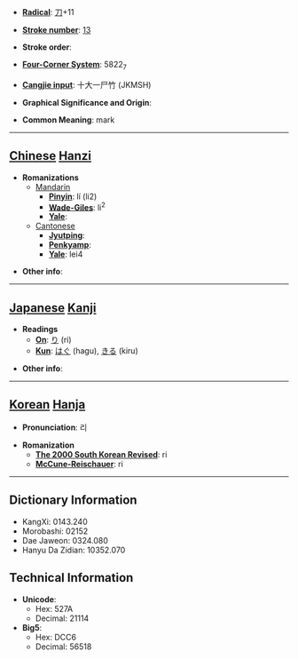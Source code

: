 * '''[[Wiktionary:Chinese radical index| Radical]]''': [[Wiktionary:Chinese radical index 刀|刀]]+11

* '''[[Wiktionary:Chinese total strokes index|Stroke number]]''': [[Wiktionary:Chinese total strokes index 13|13]]

* '''Stroke order''': 

* '''[[Wiktionary:Chinese four corner index|Four-Corner System]]''': 5822<sub>7</sub>

* '''[[Wiktionary:Chinese Cangjie index|Cangjie input]]''': 十大一尸竹 (JKMSH)

* '''Graphical Significance and Origin''': 

* '''Common Meaning''': mark

----

== [[Chinese]] [[Hanzi]] ==

* '''Romanizations'''
** [[Mandarin]]
*** '''[[Pinyin]]''': lí (li2)
*** '''[[Wade-Giles]]''': li<sup>2</sup>
*** '''[[Yale]]''': 
**[[Cantonese]]
***'''[[Jyutping]]''':
***'''[[Penkyamp]]''': 
***'''[[Yale]]''': lei4

* '''Other info''': 

----

== [[Japanese]] [[Kanji]] ==

* '''Readings'''
** '''[[On]]''': [[り]] (ri)
** '''[[Kun]]''': [[はぐ]] (hagu), [[きる]] (kiru)

* '''Other info''':  

----

== [[Korean]] [[Hanja]] ==

* '''Pronunciation''': 리

* '''Romanization'''
** '''[[The 2000 South Korean Revised Romanization|The 2000 South Korean Revised]]''': ri
** '''[[McCune-Reischauer]]''': ri

----

== Dictionary Information ==

* KangXi: 0143.240
* Morobashi: 02152
* Dae Jaweon: 0324.080
* Hanyu Da Zidian: 10352.070

== Technical Information ==

* '''Unicode''':
** Hex: 527A
** Decimal: 21114
* '''Big5''':
** Hex: DCC6
** Decimal: 56518